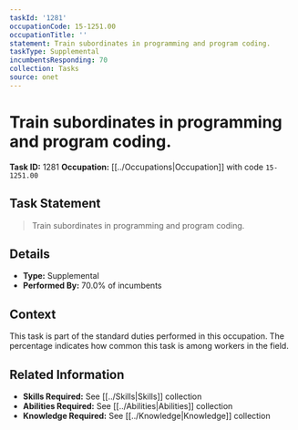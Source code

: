 ```yaml
---
taskId: '1281'
occupationCode: 15-1251.00
occupationTitle: ''
statement: Train subordinates in programming and program coding.
taskType: Supplemental
incumbentsResponding: 70
collection: Tasks
source: onet
---
```

# Train subordinates in programming and program coding.

**Task ID:** 1281
**Occupation:** [[../Occupations|Occupation]] with code `15-1251.00`

## Task Statement

> Train subordinates in programming and program coding.

## Details

- **Type:** Supplemental
- **Performed By:** 70.0% of incumbents

## Context

This task is part of the standard duties performed in this occupation. The percentage indicates how common this task is among workers in the field.

## Related Information

- **Skills Required:** See [[../Skills|Skills]] collection
- **Abilities Required:** See [[../Abilities|Abilities]] collection
- **Knowledge Required:** See [[../Knowledge|Knowledge]] collection
